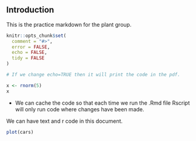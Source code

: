 ## Introduction

This is the practice markdown for the plant group.



```r
knitr::opts_chunk$set(
  comment = "#>",
  error = FALSE,
  echo = FALSE,
  tidy = FALSE
)

# If we change echo=TRUE then it will print the code in the pdf.
```


```r
x <- rnorm(5)
x
```
* We can cache the code so that each time we run the .Rmd file Rscript will only run code where changes have been made.

We can have text and r code in this document.



```r
plot(cars)
```


